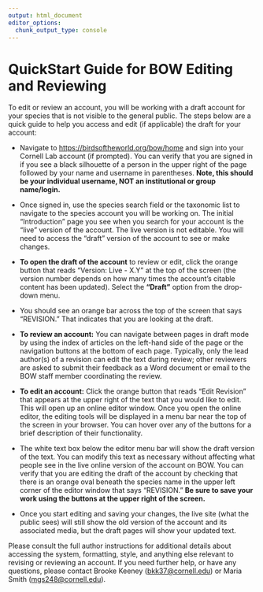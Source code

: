 ```yaml
---
output: html_document
editor_options: 
  chunk_output_type: console
---
```


# QuickStart Guide for BOW Editing and Reviewing {.unnumbered}

To edit or review an account, you will be working with a draft account for your species that is not visible to the general public. The steps below are a quick guide to help you access and edit (if applicable) the draft for your account:

-   <div>

    Navigate to <https://birdsoftheworld.org/bow/home> and sign into your Cornell Lab account (if prompted). You can verify that you are signed in if you see a black silhouette of a person in the upper right of the page followed by your name and username in parentheses. **Note, this should be your individual username, NOT an institutional or group name/login.**

    </div>

-   <div>

    Once signed in, use the species search field or the taxonomic list to navigate to the species account you will be working on. The initial “Introduction” page you see when you search for your account is the “live” version of the account. The live version is not editable. You will need to access the “draft” version of the account to see or make changes.

    </div>

-   <div>

    **To open the draft of the account** to review or edit, click the orange button that reads “Version: Live - X.Y” at the top of the screen (the version number depends on how many times the account’s citable content has been updated). Select the **“Draft”** option from the drop-down menu.

    </div>

-   <div>

    You should see an orange bar across the top of the screen that says “REVISION.” That indicates that you are looking at the draft.

    </div>

-   <div>

    **To review an account:** You can navigate between pages in draft mode by using the index of articles on the left-hand side of the page or the navigation buttons at the bottom of each page. Typically, only the lead author(s) of a revision can edit the text during review; other reviewers are asked to submit their feedback as a Word document or email to the BOW staff member coordinating the review.

    </div>

-   <div>

    **To edit an account:** Click the orange button that reads “Edit Revision” that appears at the upper right of the text that you would like to edit. This will open up an online editor window. Once you open the online editor, the editing tools will be displayed in a menu bar near the top of the screen in your browser. You can hover over any of the buttons for a brief description of their functionality.

    </div>

-   <div>

    The white text box below the editor menu bar will show the draft version of the text. You can modify this text as necessary without affecting what people see in the live online version of the account on BOW. You can verify that you are editing the draft of the account by checking that there is an orange oval beneath the species name in the upper left corner of the editor window that says “REVISION.” **Be sure to save your work using the buttons at the upper right of the screen.**

    </div>

-   <div>

    Once you start editing and saving your changes, the live site (what the public sees) will still show the old version of the account and its associated media, but the draft pages will show your updated text.

    </div>

Please consult the full author instructions for additional details about accessing the system, formatting, style, and anything else relevant to revising or reviewing an account. If you need further help, or have any questions, please contact Brooke Keeney ([bkk37\@cornell.edu](mailto:bkk37@cornell.edu)) or Maria Smith ([mgs248\@cornell.edu](mailto:mgs248@cornell.edu)).